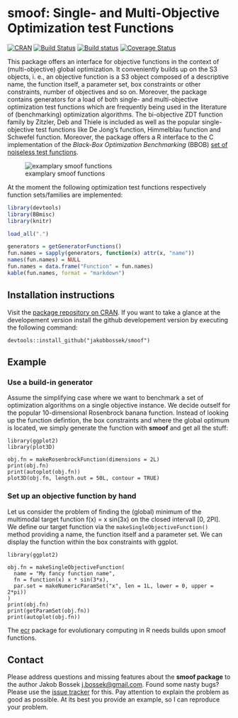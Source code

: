# smoof: Single- and Multi-Objective Optimization test Functions

[![CRAN](https://img.shields.io/badge/cran-1.0-green.svg)](http://cran.r-project.org/web/packages/smoof/index.html)
[![Build Status](https://travis-ci.org/jakobbossek/smoof.svg)](https://travis-ci.org/jakobbossek/smoof)
[![Build status](https://ci.appveyor.com/api/projects/status/4b468f5phkb4lmeq/branch/master?svg=true)](https://ci.appveyor.com/project/jakobbossek/smoof/branch/master)
[![Coverage Status](https://coveralls.io/repos/jakobbossek/smoof/badge.svg)](https://coveralls.io/r/jakobbossek/smoof)

This package offers an interface for objective functions in the context of (multi-objective) global optimization. It conveniently builds up on the S3 objects, i. e., an objective function is a S3 object composed of a descriptive name, the function itself, a parameter set, box constraints or other constraints, number of objectives and so on. Moreover, the package contains generators for a load of both single- and multi-objective optimization test functions which are frequently being used in the literature of (benchmarking) optimization algorithms.
The bi-objective ZDT function family by Zitzler, Deb and Thiele is included as well as the popular single-objective test functions like De Jong's function, Himmelblau function and Schwefel function. Moreover, the package offers a R interface to the C implementation of the *Black-Box Optimization Benchmarking* (BBOB) [set of noiseless test functions](http://coco.gforge.inria.fr/doku.php?id=bbob-2009-downloads).

![examplary smoof functions](https://raw.githubusercontent.com/jakobbossek/smoof/screenshots/smoof_funs_example.png)

At the moment the following optimization test functions respectively function sets/families are implemented:

```r
library(devtools)
library(BBmisc)
library(knitr)

load_all(".")

generators = getGeneratorFunctions()
fun.names = sapply(generators, function(x) attr(x, "name"))
names(fun.names) = NULL
fun.names = data.frame("Function" = fun.names)
kable(fun.names, format = "markdown")
```

## Installation instructions

Visit the [package repository on CRAN](http://cran.r-project.org/web/packages/smoof/index.html). If you want to take a glance at the developement version install the github developement version by executing the following command:

```splus
devtools::install_github("jakobbossek/smoof")
```

## Example

### Use a build-in generator
Assume the simplifying case where we want to benchmark a set of optimization algorithms on a single objective instance. We decide outself for the popular 10-dimensional Rosenbrock banana function. Instead of looking up the function defintion, the box constraints and where the global optimum is located, we simply generate the function with **smoof** and get all the stuff:

```splus
library(ggplot2)
library(plot3D)

obj.fn = makeRosenbrockFunction(dimensions = 2L)
print(obj.fn)
print(autoplot(obj.fn))
plot3D(obj.fn, length.out = 50L, contour = TRUE)
```

### Set up an objective function by hand
Let us consider the problem of finding the (global) minimum of the multimodal target function f(x) = x sin(3x) on the closed intervall [0, 2PI]. We define our target function via the ```makeSingleObjectiveFunction()``` method providing a name, the function itself and a parameter set. We can display the function within the box constraints with ggplot.

```splus
library(ggplot2)

obj.fn = makeSingleObjectiveFunction(
  name = "My fancy function name",
  fn = function(x) x * sin(3*x),
  par.set = makeNumericParamSet("x", len = 1L, lower = 0, upper = 2*pi))
)
print(obj.fn)
print(getParamSet(obj.fn))
print(autoplot(obj.fn))
```

The [ecr](https://github.com/jakobbossek/ecr) package for evolutionary computing in R needs builds upon smoof functions.

## Contact

Please address questions and missing features about the **smoof package** to the author Jakob Bossek <j.bossek@gmail.com>. Found some nasty bugs? Please use the [issue tracker](https://github.com/jakobbossek/smoof/issues) for this. Pay attention to explain the problem as good as possible. At its best you provide an example, so I can reproduce your problem.
